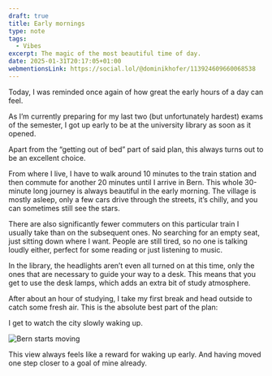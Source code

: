 ```yaml
---
draft: true
title: Early mornings
type: note
tags:
  - Vibes
excerpt: The magic of the most beautiful time of day.
date: 2025-01-31T20:17:05+01:00
webmentionsLink: https://social.lol/@dominikhofer/113924609660068538
---
```


Today, I was reminded once again of how great the early hours of a day can feel.

As I’m currently preparing for my last two (but unfortunately hardest) exams of the semester, I got up early to be at the university library as soon as it opened.

Apart from the “getting out of bed” part of said plan, this always turns out to be an excellent choice.

From where I live, I have to walk around 10 minutes to the train station and then commute for another 20 minutes until I arrive in Bern. This whole 30-minute long journey is always beautiful in the early morning. The village is mostly asleep, only a few cars drive through the streets, it’s chilly, and you can sometimes still see the stars.

There are also significantly fewer commuters on this particular train I usually take than on the subsequent ones. No searching for an empty seat, just sitting down where I want. People are still tired, so no one is talking loudly either, perfect for some reading or just listening to music.

In the library, the headlights aren’t even all turned on at this time, only the ones that are necessary to guide your way to a desk. This means that you get to use the desk lamps, which adds an extra bit of study atmosphere.

After about an hour of studying, I take my first break and head outside to catch some fresh air. This is the absolute best part of the plan:

I get to watch the city slowly waking up.

![Bern starts moving](../../assets/posts/early-mornings/morning-view-bern-6b2239ec6a.jpg)

This view always feels like a reward for waking up early. And having moved one step closer to a goal of mine already.
